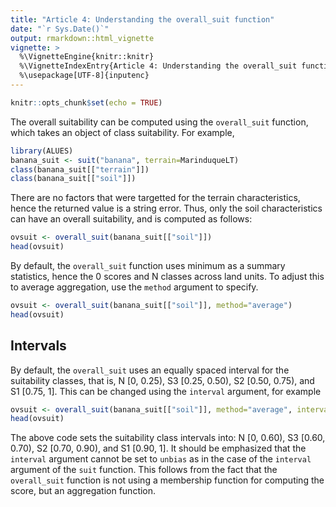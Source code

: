 ```yaml
---
title: "Article 4: Understanding the overall_suit function"
date: "`r Sys.Date()`"
output: rmarkdown::html_vignette
vignette: >
  %\VignetteEngine{knitr::knitr}
  %\VignetteIndexEntry{Article 4: Understanding the overall_suit function}
  %\usepackage[UTF-8]{inputenc}
---
```


```r
knitr::opts_chunk$set(echo = TRUE)
```
The overall suitability can be computed using the `overall_suit` function, which takes an object of class suitability. For example,
```r
library(ALUES)
banana_suit <- suit("banana", terrain=MarinduqueLT)
class(banana_suit[["terrain"]])
class(banana_suit[["soil"]])
```
There are no factors that were targetted for the terrain characteristics, hence the returned value is a string error. Thus, only the soil characteristics can have an overall suitability, and is computed as follows:
```r
ovsuit <- overall_suit(banana_suit[["soil"]])
head(ovsuit)
```
By default, the `overall_suit` function uses minimum as a summary statistics, hence the 0 scores and N classes across land units. To adjust this to average aggregation, use the `method` argument to specify.
```r
ovsuit <- overall_suit(banana_suit[["soil"]], method="average")
head(ovsuit)
```

## Intervals
By default, the `overall_suit` uses an equally spaced interval for the suitability classes, that is, N [0, 0.25), S3 [0.25, 0.50), S2 [0.50, 0.75), and S1 [0.75, 1]. This can be changed using the `interval` argument, for example
```r
ovsuit <- overall_suit(banana_suit[["soil"]], method="average", interval=c(0, 0.6, 0.7, 0.9, 1))
head(ovsuit)
```
The above code sets the suitability class intervals into: N [0, 0.60), S3 [0.60, 0.70), S2 [0.70, 0.90), and S1 [0.90, 1]. It should be emphasized that the `interval` argument cannot be set to `unbias` as in the case of the `interval` argument of the `suit` function. This follows from the fact that the `overall_suit` function is not using a membership function for computing the score, but an aggregation function.